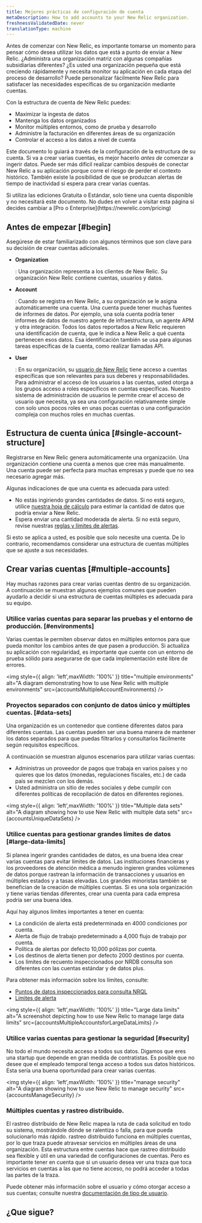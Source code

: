 ```yaml
---
title: Mejores prácticas de configuración de cuenta
metaDescription: How to add accounts to your New Relic organization.
freshnessValidatedDate: never
translationType: machine
---
```






Antes de comenzar con New Relic, es importante tomarse un momento para pensar cómo desea utilizar los datos que está a punto de enviar a New Relic. ¿Administra una organización matriz con algunas compañías subsidiarias diferentes? ¿Es usted una organización pequeña que está creciendo rápidamente y necesita monitor su aplicación en cada etapa del proceso de desarrollo? Puede personalizar fácilmente New Relic para satisfacer las necesidades específicas de su organización mediante cuentas.

Con la estructura de cuenta de New Relic puedes:

* Maximizar la ingesta de datos
* Mantenga los datos organizados
* Monitor múltiples entornos, como de prueba y desarrollo
* Administre la facturación en diferentes áreas de su organización
* Controlar el acceso a los datos a nivel de cuenta

Este documento lo guiará a través de la configuración de la estructura de su cuenta. Si va a crear varias cuentas, es mejor hacerlo _antes de_ comenzar a ingerir datos. Puede ser más difícil realizar cambios después de conectar New Relic a su aplicación porque corre el riesgo de perder el contexto histórico. También existe la posibilidad de que se produzcan alertas de tiempo de inactividad si espera para crear varias cuentas.

<Callout variant="tip">
  Si utiliza las ediciones Gratuita o Estándar, solo tiene una cuenta disponible y no necesitará este documento. No dudes en volver a visitar esta página si decides cambiar a [Pro o Enterprise](https://newrelic.com/pricing)
</Callout>

## Antes de empezar [#begin]

Asegúrese de estar familiarizado con algunos términos que son clave para su decisión de crear cuentas adicionales.

* <DNT>**Organization**</DNT>

  : Una organización representa a los clientes de New Relic. Su organización New Relic contiene cuentas, usuarios y datos.

* <DNT>**Account**</DNT>

  : Cuando se registra en New Relic, a su organización se le asigna automáticamente una cuenta. Una cuenta puede tener muchas fuentes de informes de datos. Por ejemplo, una sola cuenta podría tener informes de datos de nuestro agente de infraestructura, un agente APM y otra integración. Todos los datos reportados a New Relic requieren una identificación de cuenta, que le indica a New Relic a qué cuenta pertenecen esos datos. Esa identificación también se usa para algunas tareas específicas de la cuenta, como realizar llamadas API.

* <DNT>**User**</DNT>

  : En su organización, su [usuario de New Relic](/docs/accounts/accounts-billing/new-relic-one-user-management/introduction-managing-users/) tiene acceso a cuentas específicas que son relevantes para sus deberes y responsabilidades. Para administrar el acceso de los usuarios a las cuentas, usted otorga a los grupos acceso a roles específicos en cuentas específicas. Nuestro sistema de administración de usuarios le permite crear el acceso de usuario que necesita, ya sea una configuración relativamente simple con solo unos pocos roles en unas pocas cuentas o una configuración compleja con muchos roles en muchas cuentas.

## Estructura de cuenta única [#single-account-structure]

Registrarse en New Relic genera automáticamente una organización. Una organización contiene una cuenta a menos que cree más manualmente. Una cuenta puede ser perfecta para muchas empresas y puede que no sea necesario agregar más.

Algunas indicaciones de que una cuenta es adecuada para usted:

* No estás ingiriendo grandes cantidades de datos. Si no está seguro, utilice [nuestra hoja de cálculo](https://newrelic.com/blog/nerdlog/estimate-data-cost) para estimar la cantidad de datos que podría enviar a New Relic.
* Espera enviar una cantidad moderada de alerta. Si no está seguro, revise nuestras [reglas y límites de alertas](/docs/alerts-applied-intelligence/new-relic-alerts/learn-alerts/rules-limits-alerts).

Si esto se aplica a usted, es posible que solo necesite una cuenta. De lo contrario, recomendamos considerar una estructura de cuentas múltiples que se ajuste a sus necesidades.

## Crear varias cuentas [#multiple-accounts]

Hay muchas razones para crear varias cuentas dentro de su organización. A continuación se muestran algunos ejemplos comunes que pueden ayudarlo a decidir si una estructura de cuentas múltiples es adecuada para su equipo.

### Utilice varias cuentas para separar las pruebas y el entorno de producción. [#environments]

Varias cuentas le permiten observar datos en múltiples entornos para que pueda monitor los cambios antes de que pasen a producción. Si actualiza su aplicación con regularidad, es importante que cuente con un entorno de prueba sólido para asegurarse de que cada implementación esté libre de errores.

<img
  style={{ align: 'left',maxWidth: '100%' }}
  title="multiple environments"
  alt="A diagram demonstrating how to use New Relic with multiple environments"
  src={accountsMultipleAccountEnvironments}
/>

### Proyectos separados con conjunto de datos único y múltiples cuentas. [#data-sets]

Una organización es un contenedor que contiene diferentes datos para diferentes cuentas. Las cuentas pueden ser una buena manera de mantener los datos separados para que puedas filtrarlos y consultarlos fácilmente según requisitos específicos.

A continuación se muestran algunos escenarios para utilizar varias cuentas:

* Administras un proveedor de pagos que trabaja en varios países y no quieres que los datos (monedas, regulaciones fiscales, etc.) de cada país se mezclen con los demás.
* Usted administra un sitio de redes sociales y debe cumplir con diferentes políticas de recopilación de datos en diferentes regiones.

<img
  style={{ align: 'left',maxWidth: '100%' }}
  title="Multiple data sets"
  alt="A diagram showing how to use New Relic with multiple data sets"
  src={accountsUniqueDataSets}
/>

### Utilice cuentas para gestionar grandes límites de datos [#large-data-limits]

Si planea ingerir grandes cantidades de datos, es una buena idea crear varias cuentas para evitar límites de datos. Las instituciones financieras y los proveedores de atención médica a menudo ingieren grandes volúmenes de datos porque rastrean la información de transacciones y usuarios en múltiples estados y a tasas elevadas. Los grandes minoristas también se benefician de la creación de múltiples cuentas. Si es una sola organización y tiene varias tiendas diferentes, crear una cuenta para cada empresa podría ser una buena idea.

Aquí hay algunos límites importantes a tener en cuenta:

* La condición de alerta está predeterminada en 4000 condiciones por cuenta.
* Alerta de flujo de trabajo predeterminado a 4,000 flujo de trabajo por cuenta.
* Política de alertas por defecto 10,000 pólizas por cuenta.
* Los destinos de alerta tienen por defecto 2000 destinos por cuenta.
* Los límites de recuento inspeccionados por NRDB consulta son diferentes con las cuentas estándar y de datos plus.

Para obtener más información sobre los límites, consulte:

* [Puntos de datos inspeccionados para consulta NRQL](/docs/query-your-data/nrql-new-relic-query-language/get-started/rate-limits-nrql-queries/#inspected-count-limits)
* [Límites de alerta](/docs/alerts-applied-intelligence/new-relic-alerts/learn-alerts/rules-limits-alerts/)

<img
  style={{ align: 'left',maxWidth: '100%' }}
  title="Large data limits"
  alt="A screenshot depicting how to use New Relic to manage large data limits"
  src={accountsMultipleAccountsforLargeDataLimits}
/>

### Utilice varias cuentas para gestionar la seguridad [#security]

No todo el mundo necesita acceso a todos sus datos. Digamos que eres una startup que depende en gran medida de contratistas. Es posible que no desee que el empleado temporal tenga acceso a todos sus datos históricos. Esta sería una buena oportunidad para crear varias cuentas.

<img
  style={{ align: 'left',maxWidth: '100%' }}
  title="manage security"
  alt="A diagram showing how to use New Relic to manage security"
  src={accountsManageSecurity}
/>

### Múltiples cuentas y rastreo distribuido.

El rastreo distribuido de New Relic mapea la ruta de cada solicitud en todo su sistema, mostrándole dónde se ralentiza o falla, para que pueda solucionarlo más rápido. rastreo distribuido funciona en múltiples cuentas, por lo que traza puede atravesar servicios en múltiples áreas de una organización. Esta estructura entre cuentas hace que rastreo distribuido sea flexible y útil en una variedad de configuraciones de cuentas. Pero es importante tener en cuenta que si un usuario desea ver una traza que toca servicios en cuentas a las que no tiene acceso, no podrá acceder a todas las partes de la traza.

Puede obtener más información sobre el usuario y cómo otorgar acceso a sus cuentas; consulte nuestra [documentación de tipo de usuario](/docs/accounts/accounts-billing/new-relic-one-user-management/user-type/).

## ¿Que sigue?

<DocTiles>
  <DocTile
    path="https://docs.newrelic.com/docs/accounts/accounts-billing/account-structure/add-accounts/"
    title="Add an account"
  />

  <DocTile
    path="https://newrelic.com/pricing"
    title="Learn more about pricing"
  />

  <DocTile
    path="https://docs.newrelic.com/docs/accounts/accounts-billing/new-relic-one-user-management/introduction-managing-users/"
    title="Learn about how to manage users"
  />
</DocTiles>